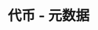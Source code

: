 ---
title: '代币 - 元数据'
openapi: '/cn/api-reference/openapi-cn.json GET /token/v1/{chain}/{tokenAddress}/metadata'
---